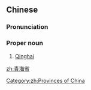 ==Chinese==
{{rfd|SOP|lang=zh}}
{{zh-forms|type=21}}

===Pronunciation===
{{zh-pron
|m=Qīnghǎishěng
|c=cing1 hoi2 saang2
|cat=propn
}}

===Proper noun===
{{zh-proper noun}}

# [[Qinghai]]

[[zh:青海省]]

[[Category:zh:Provinces of China]]